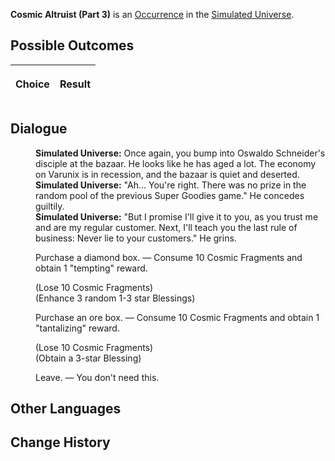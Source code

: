 {{Simulated Universe Event Infobox
|title         = Cosmic Altruist (Part 3)
|image         = Random Event Profiteer.png
|type          =
|domains_su    = Occurrence
|domains_ext   = Occurrence
|domains_swarm = 
|domains_gng   = 
|requirements  =
|prev          = {{tx}}
|next          = {{tx}}
|indexRewards  =
|characters    = 
}}
'''Cosmic Altruist (Part 3)''' is an [[Simulated Universe/Occurrence|Occurrence]] in the [[Simulated Universe]].

==Possible Outcomes==
{| class="article-table"
!Choice
!Result

|}

<!--
==Gameplay Notes==

-->
==Dialogue==
{{Dialogue Start}}
:'''Simulated Universe:''' Once again, you bump into Oswaldo Schneider's disciple at the bazaar. He looks like he has aged a lot. The economy on Varunix is in recession, and the bazaar is quiet and deserted.
:'''Simulated Universe:''' "Ah... You're right. There was no prize in the random pool of the previous Super Goodies game." He concedes guiltily.
:'''Simulated Universe:''' "But I promise I'll give it to you, as you trust me and are my regular customer. Next, I'll teach you the last rule of business: Never lie to your customers." He grins.
:{{DIcon|Star}} Purchase a diamond box. &mdash; Consume 10 Cosmic Fragments and obtain 1 "tempting" reward.
:;(Lose 10 Cosmic Fragments)
:;(Enhance 3 random 1-3 star Blessings)
:{{DIcon|Star}} Purchase an ore box. &mdash; Consume 10 Cosmic Fragments and obtain 1 "tantalizing" reward.
:;(Lose 10 Cosmic Fragments)
:;(Obtain a 3-star Blessing)
:{{DIcon|Star}} Leave. &mdash; You don't need this.
{{Dialogue End}}

==Other Languages==
{{Other Languages
|en    = Cosmic Altruist (Part 3)
|zhs   = 银河好人（其三）
|zht   = 銀河好人（其三）
|ja    = {{Rubi|銀河|ぎんが}}のお{{Rubi|人|ひと}}よし（その3）
|ko    = 은하 호인 (3)
|es    = Altruismo galáctico (III)
|fr    = Altruiste intergalactique (partie 3)
|ru    = Галактический торговец III
|th    = คนดีแห่งกาแล็กซี (3)
|vi    = Người Tốt Ngân Hà 3
|de    = Galaktischer Altruist (Teil 3)
|id    = Orang Baik di Galaksi (3)
|pt    = Altruísta Cósmico (Parte 3)
}}

==Change History==
{{Change History|1.0}}
